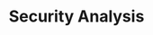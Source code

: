 ---
title: 'Security Analysis'
description: 'Analyze security vulnerabilities in NPM packages'
openapi: 'GET /package/{name}/security'
---